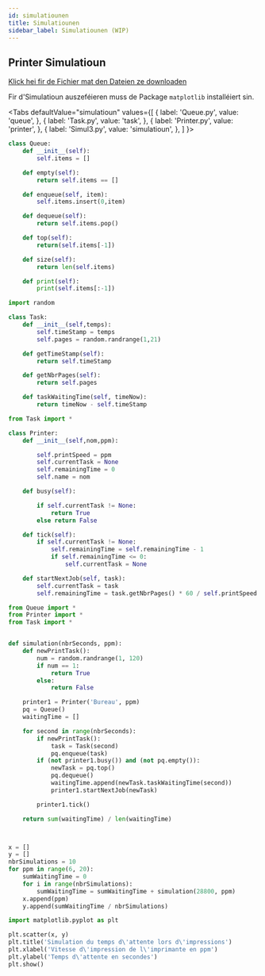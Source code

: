 ```yaml
---
id: simulatiounen
title: Simulatiounen
sidebar_label: Simulatiounen (WIP)
---
```



## Printer Simulatioun

[Klick hei fir de Fichier mat den Dateien ze downloaden](./assets/Printer-Simulatioun.zip)

Fir d'Simulatioun auszeféieren muss de Package `matplotlib` installéiert sin. 

<Tabs
  defaultValue="simulatioun"
  values={[
    { label: 'Queue.py', value: 'queue', },
    { label: 'Task.py', value: 'task', },
    { label: 'Printer.py', value: 'printer', },
    { label: 'Simul3.py', value: 'simulatioun', },
  ]
}>
<TabItem value="queue">

```python title="Queue.py"
class Queue:
    def __init__(self):
        self.items = []

    def empty(self):
        return self.items == []

    def enqueue(self, item):
        self.items.insert(0,item)

    def dequeue(self):
        return self.items.pop()

    def top(self):
        return(self.items[-1])

    def size(self):
        return len(self.items)

    def print(self):
        print(self.items[:-1])
```

</TabItem>
<TabItem value="task">

```python title="task.py"
import random

class Task:
    def __init__(self,temps):
        self.timeStamp = temps
        self.pages = random.randrange(1,21)

    def getTimeStamp(self):
        return self.timeStamp

    def getNbrPages(self):
        return self.pages

    def taskWaitingTime(self, timeNow):
        return timeNow - self.timeStamp

```

</TabItem>
<TabItem value="printer">

```python title="printer.py"
from Task import *

class Printer:
    def __init__(self,nom,ppm):

        self.printSpeed = ppm
        self.currentTask = None
        self.remainingTime = 0
        self.name = nom

    def busy(self):

        if self.currentTask != None:
            return True
        else return False

    def tick(self):
        if self.currentTask != None:
            self.remainingTime = self.remainingTime - 1
            if self.remainingTime <= 0:
                self.currentTask = None

    def startNextJob(self, task):
        self.currentTask = task
        self.remainingTime = task.getNbrPages() * 60 / self.printSpeed
```

</TabItem>
<TabItem value="simulatioun">

```python title="Simul3.py"
from Queue import *
from Printer import *
from Task import *


def simulation(nbrSeconds, ppm):
    def newPrintTask():
        num = random.randrange(1, 120)
        if num == 1:
            return True
        else:
            return False

    printer1 = Printer('Bureau', ppm)
    pq = Queue()
    waitingTime = []

    for second in range(nbrSeconds):
        if newPrintTask():
            task = Task(second)
            pq.enqueue(task)
        if (not printer1.busy()) and (not pq.empty()):
            newTask = pq.top()
            pq.dequeue()
            waitingTime.append(newTask.taskWaitingTime(second))
            printer1.startNextJob(newTask)

        printer1.tick()

    return sum(waitingTime) / len(waitingTime)



x = []
y = []
nbrSimulations = 10
for ppm in range(6, 20):
    sumWaitingTime = 0
    for i in range(nbrSimulations):
        sumWaitingTime = sumWaitingTime + simulation(28800, ppm)
    x.append(ppm)
    y.append(sumWaitingTime / nbrSimulations)

import matplotlib.pyplot as plt

plt.scatter(x, y)
plt.title('Simulation du temps d\'attente lors d\'impressions')
plt.xlabel('Vitesse d\'impression de l\'imprimante en ppm')
plt.ylabel('Temps d\'attente en secondes')
plt.show()
```


</TabItem>
</Tabs>